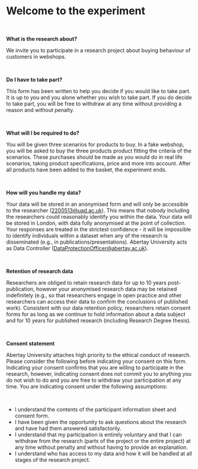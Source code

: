 # Welcome to the experiment

<br/>

**What is the research about?**

We invite you to participate in a research project about buying behaviour of customers in webshops.

<br/>

**Do I have to take part?**

This form has been written to help you decide if you would like to take part. It is up to you and you alone whether you wish to take part. If you do decide to take part, you will be free to withdraw at any time without providing a reason and without penalty.

<br/>

**What will I be required to do?**

You will be given three scenarios for products to buy. In a fake webshop, you will be asked to buy the three products product fitting the criteria of the scenarios. These purchases should be made as you would do in real life scenarios, taking product specifications, price and more into account. After all products have been added to the basket, the experiment ends.

<br/>

**How will you handle my data?**

Your data will be stored in an anonymised form and will only be accessible to the researcher (2200513@uad.ac.uk). This means that nobody including the researchers could reasonably identify you within the data. Your data will be stored in London, with data fully anonymised at the point of collection. Your responses are treated in the strictest confidence - it will be impossible to identify individuals within a dataset when any of the research is disseminated (e.g., in publications/presentations). Abertay University acts as Data Controller (DataProtectionOfficer@abertay.ac.uk).

<br/>

**Retention of research data**

Researchers are obliged to retain research data for up to 10 years post-publication, however your anonymised research data may be retained indefinitely (e.g., so that researchers engage in open practice and other researchers can access their data to confirm the conclusions of published work). Consistent with our data retention policy, researchers retain consent forms for as long as we continue to hold information about a data subject and for 10 years for published research (including Research Degree thesis).

<br/>

**Consent statement**

Abertay University attaches high priority to the ethical conduct of research. Please consider the following before indicating your consent on this form. Indicating your consent confirms that you are willing to participate in the research, however, indicating consent does not commit you to anything you do not wish to do and you are free to withdraw your participation at any time. You are indicating consent under the following assumptions:

<br/>

- I understand the contents of the participant information sheet and consent form.
- I have been given the opportunity to ask questions about the research and have had them answered satisfactorily.
- I understand that my participation is entirely voluntary and that I can withdraw from the research (parts of the project or the entire project) at any time without penalty and without having to provide an explanation.
- I understand who has access to my data and how it will be handled at all stages of the research project.

